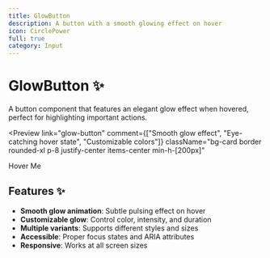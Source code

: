 ```yaml
---
title: GlowButton
description: A button with a smooth glowing effect on hover
icon: CirclePower
full: true
category: Input
---
```



# GlowButton ✨

A button component that features an elegant glow effect when hovered, perfect for highlighting important actions.

<Preview
  link="glow-button"
  comment={["Smooth glow effect", "Eye-catching hover state", "Customizable colors"]}
  className="bg-card border rounded-xl p-8  justify-center items-center min-h-[200px]"
>
  <GlowButton>Hover Me</GlowButton>
</Preview>

## Features ✨

- **Smooth glow animation**: Subtle pulsing effect on hover
- **Customizable glow**: Control color, intensity, and duration
- **Multiple variants**: Supports different styles and sizes
- **Accessible**: Proper focus states and ARIA attributes
- **Responsive**: Works at all screen sizes

